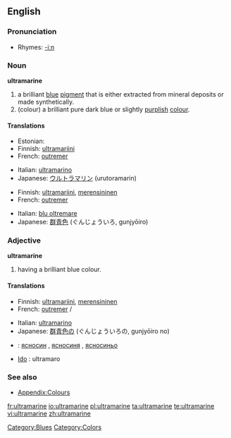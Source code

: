 {{wikipedia}}
==English==

===Pronunciation===
* Rhymes: [[Rhymes:English:-iːn|-iːn]]

===Noun===
'''ultramarine'''

# a brilliant [[blue]] [[pigment]] that is either extracted from mineral deposits or made synthetically.
# (colour) a brilliant pure dark blue or slightly [[purple|purplish]] [[color|colour]].
#: {{color panel|120a8f}}

====Translations====
{{trans-top|pigment}}
* Estonian: {{t|et|ultramariinsinine}}
* Finnish: [[ultramariini]]
* French: [[outremer]] {{m}}
{{trans-mid}}
* Italian: [[ultramarino]]  {{m}}
* Japanese: [[ウルトラマリン]] (urutoramarin)
{{trans-bottom}}

{{trans-top|colour}}
* Finnish: [[ultramariini]], [[merensininen]]
* French: [[outremer]] {{m}}
{{trans-mid}}
* Italian: [[blu oltremare]]  {{m}}
* Japanese: [[群青色]] (ぐんじょういろ, gunjyōiro)
{{trans-bottom}}

===Adjective===
'''ultramarine'''

# having a brilliant blue colour.

====Translations====
{{trans-top|colour}}
* Finnish: [[ultramariini]], [[merensininen]]
* French: [[outremer]] {{m}}/{{f}}
{{trans-mid}}
* Italian: [[ultramarino]]
* Japanese: [[群青色]]の (ぐんじょういろの, gunjyōiro no)
{{trans-bottom}}

{{checktrans}}
<!--Remove this section once all of the translations below have been moved into the tables above.-->

* {{ttbc|Bulgarian}}: [[ясносин]] {{m}}, [[ясносиня]] {{f}}, [[ясносиньо]] {{n}}
* [[w:Ido|Ido]] : ultramaro

===See also===
* [[Appendix:Colours]]

[[Category:Blues]]
[[Category:Colors]]

[[fr:ultramarine]]
[[io:ultramarine]]
[[pl:ultramarine]]
[[ta:ultramarine]]
[[te:ultramarine]]
[[vi:ultramarine]]
[[zh:ultramarine]]